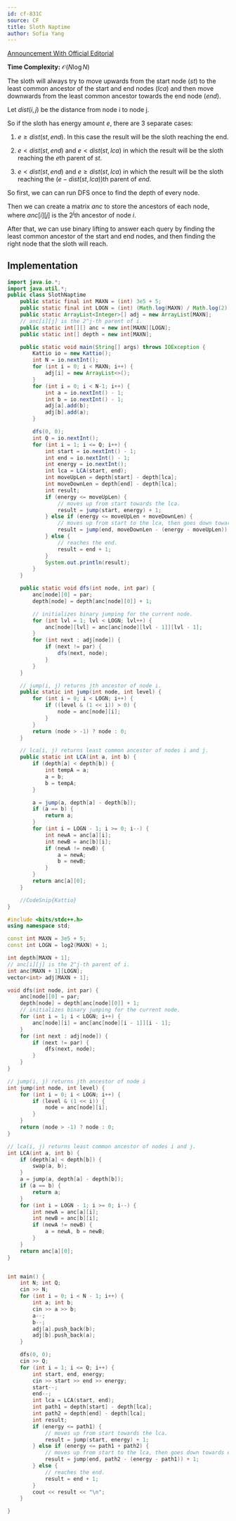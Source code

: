 ```yaml
---
id: cf-831C
source: CF
title: Sloth Naptime
author: Sofia Yang
---
```


[Announcement With Official Editorial](https://codeforces.com/blog/entry/81527)

**Time Complexity:** $\mathcal{O}(N \log N)$

The sloth will always try to move upwards from the start node $(st)$ to the
least common ancestor of the start and end nodes $(lca)$ and then move downwards
from the least common ancestor towards the end node $(end)$.

Let $dist(i, j)$ be the distance from node i to node j.

So if the sloth has energy amount $e$, there are 3 separate cases:

1. $e \geq dist(st, end)$. In this case the result will be the sloth reaching the
   end.

2. $e < dist(st, end)$ and $e < dist(st, lca)$ in which the result will be the
   sloth reaching the $e$th parent of $st$.

3. $e < dist(st, end)$ and $e \geq dist(st, lca)$ in which the result will be the
   sloth reaching the $(e - dist(st, lca))$th parent of $end$.

So first, we can can run DFS once to find the depth of every node.

Then we can create a matrix $anc$ to store the ancestors of each node, where
$anc[i][j]$ is the $2^j$th ancestor of node $i$.

After that, we can use binary lifting to answer each query by finding the least
common ancestor of the start and end nodes, and then finding the right node that
the sloth will reach.

## Implementation

<LanguageSection>
<JavaSection>

```java
import java.io.*;
import java.util.*;
public class SlothNaptime
	public static final int MAXN = (int) 3e5 + 5;
	public static final int LOGN = (int) (Math.log(MAXN) / Math.log(2)) + 1;
	public static ArrayList<Integer>[] adj = new ArrayList[MAXN];
	// anc[i][j] is the 2^j-th parent of i.
	public static int[][] anc = new int[MAXN][LOGN];
	public static int[] depth = new int[MAXN];

	public static void main(String[] args) throws IOException {
		Kattio io = new Kattio();
		int N = io.nextInt();
		for (int i = 0; i < MAXN; i++) {
			adj[i] = new ArrayList<>();
		}
		for (int i = 0; i < N-1; i++) {
			int a = io.nextInt() - 1;
			int b = io.nextInt() - 1;
			adj[a].add(b);
			adj[b].add(a);
		}

		dfs(0, 0);
		int Q = io.nextInt();
		for (int i = 1; i <= Q; i++) {
			int start = io.nextInt() - 1;
			int end = io.nextInt() - 1;
			int energy = io.nextInt();
			int lca = LCA(start, end);
			int moveUpLen = depth[start] - depth[lca];
			int moveDownLen = depth[end] - depth[lca];
			int result;
			if (energy <= moveUpLen) {
				// moves up from start towards the lca.
				result = jump(start, energy) + 1;
			} else if (energy <= moveUpLen + moveDownLen) {
				// moves up from start to the lca, then goes down towards end.
				result = jump(end, moveDownLen - (energy - moveUpLen)) + 1;
			} else {
				// reaches the end.
				result = end + 1;
			}
			System.out.println(result);
		}
	}

	public static void dfs(int node, int par) {
		anc[node][0] = par;
		depth[node] = depth[anc[node][0]] + 1;

		// initializes binary jumping for the current node.
		for (int lvl = 1; lvl < LOGN; lvl++) {
			anc[node][lvl] = anc[anc[node][lvl - 1]][lvl - 1];
		}
		for (int next : adj[node]) {
			if (next != par) {
				dfs(next, node);
			}
		}
	}

	// jump(i, j) returns jth ancestor of node i.
	public static int jump(int node, int level) {
		for (int i = 0; i < LOGN; i++) {
			if ((level & (1 << i)) > 0) {
				node = anc[node][i];
			}
		}
		return (node > -1) ? node : 0;
	}

	// lca(i, j) returns least common ancestor of nodes i and j.
	public static int LCA(int a, int b) {
		if (depth[a] < depth[b]) {
			int tempA = a;
			a = b;
			b = tempA;
		}

		a = jump(a, depth[a] - depth[b]);
		if (a == b) {
			return a;
		}
		for (int i = LOGN - 1; i >= 0; i--) {
			int newA = anc[a][i];
			int newB = anc[b][i];
			if (newA != newB) {
				a = newA;
				b = newB;
			}
		}
		return anc[a][0];
	}

	//CodeSnip{Kattio}
}
```
</JavaSection>
<CPPSection>

```cpp
#include <bits/stdc++.h>
using namespace std;

const int MAXN = 3e5 + 5;
const int LOGN = log2(MAXN) + 1;

int depth[MAXN + 1];
// anc[i][j] is the 2^j-th parent of i.
int anc[MAXN + 1][LOGN];
vector<int> adj[MAXN + 1];

void dfs(int node, int par) {
	anc[node][0] = par;
	depth[node] = depth[anc[node][0]] + 1;
	// initializes binary jumping for the current node.
	for (int i = 1; i < LOGN; i++) {
		anc[node][i] = anc[anc[node][i - 1]][i - 1];
	}
	for (int next : adj[node]) {
		if (next != par) {
			dfs(next, node);
		}
	}
}

// jump(i, j) returns jth ancestor of node i
int jump(int node, int level) {
	for (int i = 0; i < LOGN; i++) {
		if (level & (1 << i)) {
			node = anc[node][i];
		}
	}
	return (node > -1) ? node : 0;
}

// lca(i, j) returns least common ancestor of nodes i and j.
int LCA(int a, int b) {
	if (depth[a] < depth[b]) {
		swap(a, b);
	}
	a = jump(a, depth[a] - depth[b]);
	if (a == b) {
		return a;
	}
	for (int i = LOGN - 1; i >= 0; i--) {
		int newA = anc[a][i];
		int newB = anc[b][i];
		if (newA != newB) {
			a = newA, b = newB;
		}
	}
	return anc[a][0];
}


int main() {
	int N; int Q;
	cin >> N;
	for (int i = 0; i < N - 1; i++) {
		int a; int b;
		cin >> a >> b;
		a--;
		b--;
		adj[a].push_back(b);
		adj[b].push_back(a);
	}

	dfs(0, 0);
	cin >> Q;
	for (int i = 1; i <= Q; i++) {
		int start, end, energy;
		cin >> start >> end >> energy;
		start--;
		end--;
		int lca = LCA(start, end);
		int path1 = depth[start] - depth[lca];
		int path2 = depth[end] - depth[lca];
		int result;
		if (energy <= path1) {
			// moves up from start towards the lca.
			result = jump(start, energy) + 1;
		} else if (energy <= path1 + path2) {
			// moves up from start to the lca, then goes down towards end.
			result = jump(end, path2 - (energy - path1)) + 1;
		} else {
			// reaches the end.
			result = end + 1;
		}
		cout << result << "\n";
	}

}
```
</CPPSection>
</LanguageSection>
